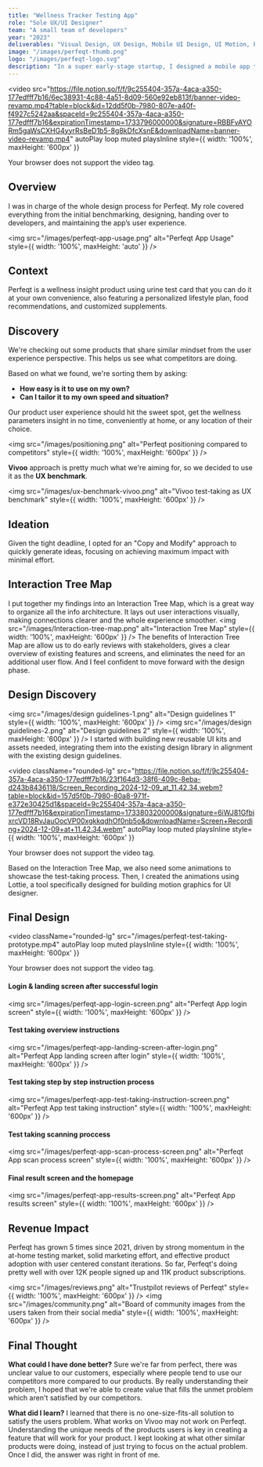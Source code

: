 ```yaml
---
title: "Wellness Tracker Testing App"
role: "Sole UX/UI Designer"
team: "A small team of developers"
year: "2023"
deliverables: "Visual Design, UX Design, Mobile UI Design, UI Motion, Prototyping"
image: "/images/perfeqt-thumb.png"
logo: "/images/perfeqt-logo.svg"
description: "In a super early-stage startup, I designed a mobile app to check your body wellness using a urine test strip."
---
```


<video
  src="https://file.notion.so/f/f/9c255404-357a-4aca-a350-177edfff7b16/6ec38931-4c88-4a51-8d09-560e92eb813f/banner-video-revamp.mp4?table=block&id=12dd5f0b-7980-807e-a40f-f4927c5242aa&spaceId=9c255404-357a-4aca-a350-177edfff7b16&expirationTimestamp=1733796000000&signature=RBBFvAYORm5gaWsCXHG4yyrRsBeD1b5-8g8kDfcXsnE&downloadName=banner-video-revamp.mp4" 
  autoPlay 
  loop 
  muted 
  playsInline 
  style={{ width: '100%', maxHeight: '600px' }}
>
  Your browser does not support the video tag.
</video>
## Overview
I was in charge of the whole design process for Perfeqt. My role covered everything from the initial benchmarking, designing, handing over to developers, and maintaining the app’s user experience.

<img 
  src="/images/perfeqt-app-usage.png"
  alt="Perfeqt App Usage"
  style={{ width: '100%', maxHeight: 'auto' }} 
/>

## Context
Perfeqt is a wellness insight product using urine test card that you can do it at your own convenience, also featuring a personalized lifestyle plan, food recommendations, and customized supplements.

## Discovery
We're checking out some products that share similar mindset from the user experience perspective. This helps us see what competitors are doing.

Based on what we found, we're sorting them by asking:

- **How easy is it to use on my own?**
- **Can I tailor it to my own speed and situation?**

Our product user experience should hit the sweet spot, get the wellness parameters insight in no time, conveniently at home, or any location of their choice.

<img 
  src="/images/positioning.png" 
  alt="Perfeqt positioning compared to competitors" 
  style={{ width: '100%', maxHeight: '600px' }} 
/>

**Vivoo** approach is pretty much what we're aiming for, so we decided to use it as the **UX benchmark**. 

<img 
  src="/images/ux-benchmark-vivoo.png" 
  alt="Vivoo test-taking as UX benchmark" 
  style={{ width: '100%', maxHeight: '600px' }} 
/>

## Ideation
Given the tight deadline, I opted for an "Copy and Modify" approach to quickly generate ideas, focusing on achieving maximum impact with minimal effort.

## Interaction Tree Map
I put together my findings into an Interaction Tree Map, which is a great way to organize all the info architecture. It lays out user interactions visually, making connections clearer and the whole experience smoother.
<img 
  src="/images/Interaction-tree-map.png" 
  alt="Interaction Tree Map" 
  style={{ width: '100%', maxHeight: '600px' }} 
/>
The benefits of Interaction Tree Map are allow us to do early reviews with stakeholders, gives a clear overview of existing features and screens, and eliminates the need for an additional user flow. And I feel confident to move forward with the design phase.


## Design Discovery
<img 
  src="/images/design guidelines-1.png" 
  alt="Design guidelines 1" 
  style={{ width: '100%', maxHeight: '600px' }} 
/>
<img 
  src="/images/design guidelines-2.png" 
  alt="Design guidelines 2" 
  style={{ width: '100%', maxHeight: '600px' }} 
/>
I started with building new reusable UI kits and assets needed, integrating them into the existing design library in alignment with the existing design guidelines.

<video className="rounded-lg"
  src="https://file.notion.so/f/f/9c255404-357a-4aca-a350-177edfff7b16/23f164d3-38f6-409c-8eba-d243b8436118/Screen_Recording_2024-12-09_at_11.42.34.webm?table=block&id=157d5f0b-7980-80a8-971f-e372e30425d1&spaceId=9c255404-357a-4aca-a350-177edfff7b16&expirationTimestamp=1733803200000&signature=6iWJ81GfbixrcVD18RvJauOocVP00xgkkqdhOf0nb5o&downloadName=Screen+Recording+2024-12-09+at+11.42.34.webm" 
  autoPlay 
  loop 
  muted 
  playsInline 
  style={{ width: '100%', maxHeight: '600px' }}
>
  Your browser does not support the video tag.
</video>

Based on the Interaction Tree Map, we also need some animations to showcase the test-taking process. Then, I created the animations using Lottie, a tool specifically designed for building motion graphics for UI designer.

## Final Design

<video className="rounded-lg"
  src="/images/perfeqt-test-taking-prototype.mp4" 
  autoPlay 
  loop 
  muted 
  playsInline 
  style={{ width: '100%', maxHeight: '600px' }}
>
  Your browser does not support the video tag.
</video>

#### Login & landing screen after successful login
<img 
  src="/images/perfeqt-app-login-screen.png" 
  alt="Perfeqt App login screen" 
  style={{ width: '100%', maxHeight: '600px' }} 
/>
#### Test taking overview instructions
<img 
  src="/images/perfeqt-app-landing-screen-after-login.png" 
  alt="Perfeqt App landing screen after login" 
  style={{ width: '100%', maxHeight: '600px' }} 
/>
#### Test taking step by step instruction process
<img 
  src="/images/perfeqt-app-test-taking-instruction-screen.png" 
  alt="Perfeqt App test taking instruction" 
  style={{ width: '100%', maxHeight: '600px' }} 
/>
#### Test taking scanning proccess
<img 
  src="/images/perfeqt-app-scan-process-screen.png" 
  alt="Perfeqt App scan process screen" 
  style={{ width: '100%', maxHeight: '600px' }} 
/>

#### Final result screen and the homepage
<img 
  src="/images/perfeqt-app-results-screen.png" 
  alt="Perfeqt App results screen" 
  style={{ width: '100%', maxHeight: '600px' }} 
/>

## Revenue Impact
Perfeqt has grown 5 times since 2021, driven by strong momentum in the at-home testing market, solid marketing effort, and effective product adoption with user centered constant iterations. So far, Perfeqt's doing pretty well with over 12K people signed up and 11K product subscriptions.

<img 
  src="/images/reviews.png" 
  alt="Trustpilot reviews of Perfeqt" 
  style={{ width: '100%', maxHeight: '600px' }} 
/>
<img 
  src="/images/community.png" 
  alt="Board of community images from the users taken from their social media" 
  style={{ width: '100%', maxHeight: '600px' }} 
/>

## Final Thought
**What could I have done better?**
Sure we're far from perfect, there was unclear value to our customers, especially where people tend to use our competitors more compared to our products. By really understanding their problem, I hoped that we're able to create value that fills the unmet problem which aren't satisfied by our competitors.

**What did I learn?**
I learned that there is no one-size-fits-all solution to satisfy the users problem. What works on Vivoo may not work on Perfeqt. Understanding the unique needs of the products users is key in creating a feature that will work for your product. I kept looking at what other similar products were doing, instead of just trying to focus on the actual problem. Once I did, the answer was right in front of me.
